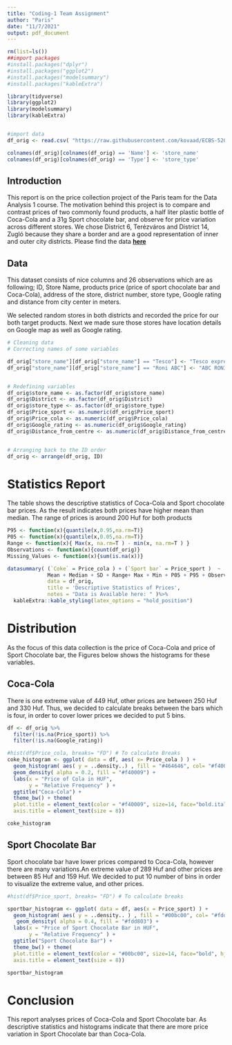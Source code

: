```yaml
---
title: "Coding-1 Team Assignment"
author: "Paris"
date: "11/7/2021"
output: pdf_document
---
```


```r

rm(list=ls())
##import packages
#install.packages("dplyr")
#install.packages("ggplot2")
#install.packages("modelsummary")
#install.packages("kableExtra")

library(tidyverse)
library(ggplot2)
library(modelsummary)
library(kableExtra)


#import data
df_orig <- read.csv( "https://raw.githubusercontent.com/kovaad/ECBS-5208-Coding-1-Business-Analytics/master/data/DA1_data_Paris_HW1.csv" )

colnames(df_orig)[colnames(df_orig) == 'Name'] <- 'store_name'
colnames(df_orig)[colnames(df_orig) == 'Type'] <- 'store_type'

```
## Introduction

This report is on the price collection project of the Paris team for the Data Analysis 1 course. The motivation behind this project is to compare and contrast prices of two commonly found products, a half liter plastic bottle of Coca-Cola and a 31g Sport chocolate bar, and observe for price variation across different stores. We chose District 6, Terézváros and District 14, Zugló because they share a border and are a good representation of inner and outer city districts. Please find the data [**here**](https://raw.githubusercontent.com/kovaad/ECBS-5208-Coding-1-Business-Analytics/master/data/DA1_data_Paris_HW1.csv)

## Data

This dataset consists of nice columns and 26 observations which are as following; ID, Store Name, products price (price of sport chocolate bar and Coca-Cola), address of the store, district number, store type, Google rating and distance from city center in meters. 

We selected random stores in both districts and recorded the price for our both target products. Next we made sure those stores have location details on Google map as well as Google rating.

```r

# Cleaning data
# Correcting names of some variables

df_orig["store_name"][df_orig["store_name"] == "Tesco"] <- "Tesco express"
df_orig["store_name"][df_orig["store_name"] == "Roni ABC"] <- "ABC RONI"


# Redefining variables
df_orig$store_name <- as.factor(df_orig$store_name)
df_orig$District <- as.factor(df_orig$District)
df_orig$store_type <- as.factor(df_orig$store_type)
df_orig$Price_sport <- as.numeric(df_orig$Price_sport)
df_orig$Price_cola <- as.numeric(df_orig$Price_cola)
df_orig$Google_rating <- as.numeric(df_orig$Google_rating)
df_orig$Distance_from_centre <- as.numeric(df_orig$Distance_from_centre)


# Arranging back to the ID order
df_orig <- arrange(df_orig, ID)

```

# Statistics Report

The table shows the descriptive statistics of Coca-Cola and Sport chocolate bar prices. As the result indicates both prices have higher mean than median. The range of prices is around 200 Huf for both products

```r

P95 <- function(x){quantile(x,0.95,na.rm=T)}
P05 <- function(x){quantile(x,0.05,na.rm=T)}
Range <- function(x){ Max(x, na.rm=T ) - min(x, na.rm=T ) }  
Observations <- function(x){count(df_orig)}
Missing_Values <- function(x){sum(is.na(x))}

datasummary( (`Coke` = Price_cola ) + (`Sport bar` = Price_sport )  ~
             Mean + Median + SD + Range+ Max + Min + P05 + P95 + Observations + Missing_Values, 
             data = df_orig,
             title = 'Descriptive Statistics of Prices',
             notes = "Data is Available here: " )%>% 
  kableExtra::kable_styling(latex_options = "hold_position")


```

# Distribution
As the focus of this data collection is the price of Coca-Cola and price of Sport Chocolate bar, the Figures below shows the histograms for these variables.

## Coca-Cola
There is one extreme value of 449 Huf, other prices are between 250 Huf and 330 Huf. Thus, we decided to calculate breaks between the bars which is four, in order to cover lower prices we decided to put 5 bins.


```r

df <- df_orig %>%
  filter(!is.na(Price_sport)) %>%
  filter(!is.na(Google_rating))

#hist(df$Price_cola, breaks= "FD") # To calculate Breaks
coke_histogram <- ggplot( data = df, aes( x= Price_cola ) ) +
  geom_histogram( aes( y = ..density..) , fill = "#464646", col= "#f40009", bins = 5 ) +
  geom_density( alpha = 0.2, fill = "#f40009") +
  labs(x = "Price of Cola in HUF",
       y = "Relative Frequency" ) +
  ggtitle("Coca-Cola") + 
  theme_bw() + theme(
  plot.title = element_text(color = "#f40009", size=14, face="bold.italic", hjust = 0.5), 
  axis.title = element_text(size = 8))

coke_histogram
```
## Sport Chocolate Bar

Sport chocolate bar have lower prices compared to Coca-Cola, however there are many variations.An extreme value of 289 Huf and other prices are between 85 Huf and 159 Huf. We decided to put 10 number of bins in order to visualize the extreme value, and other prices. 

```r

#hist(df$Price_sport, breaks= "FD") # To calculate breaks

sportbar_histogram <- ggplot( data = df, aes(x = Price_sport) ) +
  geom_histogram( aes( y = ..density.. ) , fill = "#00bc00", col= "#fdd803", bins = 10 ) +
   geom_density( alpha = 0.4, fill = "#fdd803") +
  labs(x = "Price of Sport Chocolate Bar in HUF",
       y = "Relative Frequency" ) +
  ggtitle("Sport Chocolate Bar") + 
  theme_bw() + theme(
  plot.title = element_text(color = "#00bc00", size=14, face="bold", hjust = 0.5), 
  axis.title = element_text(size = 8))

sportbar_histogram

```


# Conclusion

This report analyses prices of Coca-Cola and Sport Chocolate bar. As descriptive statistics and histograms indicate that there are more price variation in Sport Chocolate bar than Coca-Cola.




